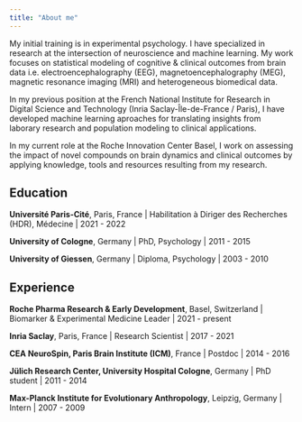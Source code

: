 ```yaml
---
title: "About me"
---
```


My initial training is in experimental psychology. I have specialized in research at the intersection of neuroscience and machine learning. My work focuses on statistical modeling of cognitive & clinical outcomes from brain data i.e. electroencephalography (EEG), magnetoencephalography (MEG), magnetic resonance imaging (MRI) and heterogeneous biomedical data.

In my previous position at the French National Institute for Research in Digital Science and Technology (Inria Saclay-Île-de-France / Paris), I have developed machine learning aproaches for translating insights from laborary research and population modeling to clinical applications.

In my current role at the Roche Innovation Center Basel, I work on assessing the impact of novel compounds on brain dynamics and clinical outcomes by applying knowledge, tools and resources resulting from my research.

## Education

__Université Paris-Cité__, Paris, France | 
Habilitation à Diriger des Recherches (HDR), Médecine | 2021 - 2022

__University of Cologne__, Germany |
PhD, Psychology | 2011 - 2015

__University of Giessen__, Germany |
Diploma, Psychology | 2003 - 2010

## Experience

__Roche Pharma Research & Early Development__, Basel, Switzerland | Biomarker & Experimental Medicine Leader | 2021 - present

__Inria Saclay__, Paris, France | Research Scientist | 2017 - 2021

__CEA NeuroSpin, Paris Brain Institute (ICM)__, France | Postdoc | 2014 - 2016

__Jülich Research Center, University Hospital Cologne__, Germany | PhD student | 2011 - 2014

__Max-Planck Institute for Evolutionary Anthropology__, Leipzig, Germany | Intern | 2007 - 2009
<!-- 
## PhD Students -->


